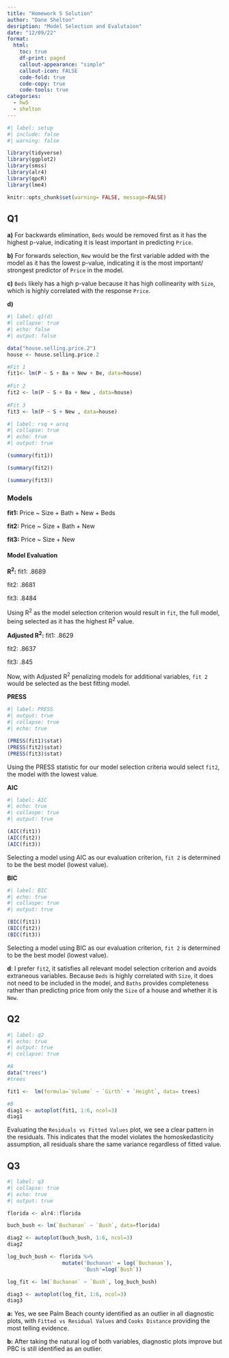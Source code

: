 ```yaml
---
title: "Homework 5 Solution"
author: "Dane Shelton"
desription: "Model Selection and Evalutaion"
date: "12/09/22"
format:
  html:
    toc: true
    df-print: paged
    callout-appearance: "simple"
    callout-icon: FALSE
    code-fold: true
    code-copy: true
    code-tools: true
categories:
  - hw5
  - shelton
---
```


```r
#| label: setup
#| include: false
#| warning: false

library(tidyverse)
library(ggplot2)
library(smss)
library(alr4)
library(qpcR)
library(lme4)

knitr::opts_chunk$set(warning= FALSE, message=FALSE)
```

:::{.callout-note collapse="true"}

## Q1

**a)** For backwards elimination, `Beds` would be removed first as it has the highest p-value, indicating it is least important in predicting `Price`.

**b)** For forwards selection, `New` would be the first variable added with the model as it has the lowest p-value, indicating it is the most important/ strongest predictor of `Price` in the model.

**c)** `Beds` likely has a high p-value because it has high collinearity with  `Size`, which is highly correlated with the response `Price`.

**d)**
```r
#| label: q1(d)
#| collapse: true
#| echo: false
#| output: false

data("house.selling.price.2")
house <- house.selling.price.2

#Fit 1
fit1<- lm(P ~ S + Ba + New + Be, data=house)
  
#Fit 2
fit2 <- lm(P ~ S + Ba + New , data=house)
  
#Fit 3
fit3 <- lm(P ~ S + New , data=house)
```

```r
#| label: rsq + arsq
#| collapse: true
#| echo: true
#| output: true

(summary(fit1))

(summary(fit2))

(summary(fit3))

```

### Models
**fit1:** Price ~ Size + Bath + New + Beds

**fit2:** Price ~ Size + Bath + New 

**fit3:** Price ~ Size + New 


#### Model Evaluation

**R^2^:** 
fit1: .8689

fit2: .8681

fit3: .8484

Using R^2^ as the model selection criterion would result in `fit`, the full model, being selected as it has the highest R^2^ value.

**Adjusted R^2^:** 
fit1: .8629

fit2: .8637

fit3: .845

Now, with Adjusted R^2^ penalizing models for additional variables, `fit 2` would be selected as the best fitting model.

**PRESS**

```r
#| label: PRESS
#| output: true
#| collapse: true
#| echo: true

(PRESS(fit1)$stat)
(PRESS(fit2)$stat)
(PRESS(fit3)$stat)
```
Using the PRESS statistic for our model selection criteria would select `fit2`, the model with the lowest value. 

**AIC**

```r
#| label: AIC
#| echo: true
#| collaspe: true
#| output: true

(AIC(fit1))
(AIC(fit2))
(AIC(fit3))

```

Selecting a model using AIC as our evaluation criterion, `fit 2` is determined to be the best model (lowest value).

**BIC**

```r
#| label: BIC
#| echo: true
#| collaspe: true
#| output: true

(BIC(fit1))
(BIC(fit2))
(BIC(fit3))

```

Selecting a model using BIC as our evaluation criterion, `fit 2` is determined to be the best model (lowest value).

**d**: I prefer `fit2`, it satisfies all relevant model selection criterion and avoids extraneous variables. Because `Beds` is highly correlated with `Size`, it does not need to be included in the model, and `Baths` provides completeness rather than predicting price from only the `Size` of a house and whether it is `New`.

:::


:::{.callout-note collapse="true"}

## Q2

```r
#| label: q2
#| echo: true
#| output: true
#| collapse: true

#A
data("trees")
#trees

fit1 <-  lm(formula=`Volume` ~ `Girth` + `Height`, data= trees)

#B
diag1 <- autoplot(fit1, 1:6, ncol=3)
diag1

```

Evaluating the `Residuals vs Fitted Values` plot, we see a clear pattern in the residuals. This indicates that the model violates the homoskedasticity assumption, all residuals share the same variance regardless of fitted value.

:::

:::{.callout-note collapse="true"}

## Q3

```r
#| label: q3
#| collapse: true
#| echo: true
#| output: true

florida <- alr4::florida

buch_bush <- lm(`Buchanan` ~ `Bush`, data=florida)

diag2 <- autoplot(buch_bush, 1:6, ncol=3)
diag2

log_buch_bush <- florida %>% 
                  mutate('Buchanan' = log(`Buchanan`),
                         'Bush'=log(`Bush`))

log_fit <- lm(`Buchanan` ~ `Bush`, log_buch_bush)

diag3 <- autoplot(log_fit, 1:6, ncol=3)
diag3
```

**a:** Yes, we see Palm Beach county identified as an outlier in all diagnostic plots, with `Fitted vs Residual Values` and `Cooks Distance` providing the most telling evidence.

**b:** After taking the natural log of both variables, diagnostic plots improve but PBC is still identified as an outlier. 


:::



